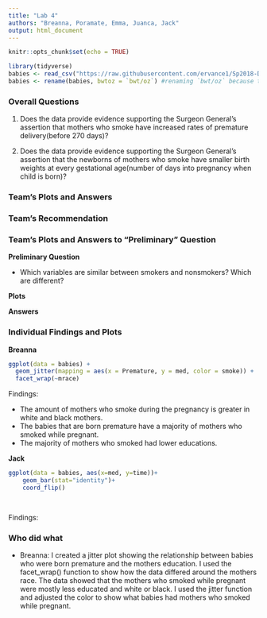 ---
title: "Lab 4"
authors: "Breanna, Poramate, Emma, Juanca, Jack"
output: html_document
---

```{r setup, include=FALSE}
knitr::opts_chunk$set(echo = TRUE)
```

```{r, include = FALSE}
library(tidyverse)
babies <- read_csv("https://raw.githubusercontent.com/ervance1/Sp2018-Data-Science-repo/master/babies2a.dat")
babies <- rename(babies, bwtoz = `bwt/oz`) #renaming `bwt/oz` because the "/" sign requires special care
```

### Overall Questions
1. Does the data provide evidence supporting the Surgeon General's assertion that mothers who smoke have increased rates of premature delivery(before 270 days)?

2. Does the data provide evidence supporting the Surgeon General's assertion that the newborns of mothers who smoke have smaller birth weights at every gestational age(number of days into pregnancy when child is born)?

### Team's Plots and Answers

### Team's Recommendation

### Team's Plots and Answers to "Preliminary" Question

**Preliminary Question**

* Which variables are similar between smokers and nonsmokers? Which are different?

**Plots**

**Answers**

### Individual Findings and Plots

**Breanna**

```{r, echo = FALSE, warning = FALSE}
ggplot(data = babies) +
  geom_jitter(mapping = aes(x = Premature, y = med, color = smoke)) +
  facet_wrap(~mrace)
```

Findings:

* The amount of mothers who smoke during the pregnancy is greater in white and black mothers.
* The babies that are born premature have a majority of mothers who smoked while pregnant.
* The majority of mothers who smoked had lower educations.


**Jack**
```{r Jack}
ggplot(data = babies, aes(x=med, y=time))+
    geom_bar(stat="identity")+
    coord_flip()

    

```
Findings:

### Who did what

* Breanna: I created a jitter plot showing the relationship between babies who were born premature and the mothers education. I used the facet_wrap() function to show how the data differed around the mothers race. The data showed that the mothers who smoked while pregnant were mostly less educated and white or black. I used the jitter function and adjusted the color to show what babies had mothers who smoked while pregnant. 